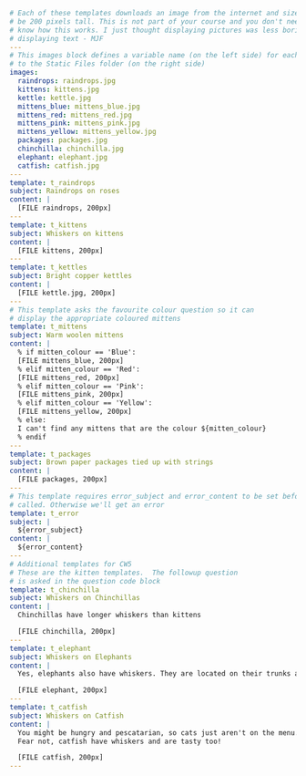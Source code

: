 ```yml
# Each of these templates downloads an image from the internet and sizes it to
# be 200 pixels tall. This is not part of your course and you don't need to 
# know how this works. I just thought displaying pictures was less boring than
# displaying text - MJF
---
# This images block defines a variable name (on the left side) for each image uploaded
# to the Static Files folder (on the right side)
images:
  raindrops: raindrops.jpg
  kittens: kittens.jpg
  kettle: kettle.jpg
  mittens_blue: mittens_blue.jpg
  mittens_red: mittens_red.jpg
  mittens_pink: mittens_pink.jpg
  mittens_yellow: mittens_yellow.jpg
  packages: packages.jpg
  chinchilla: chinchilla.jpg
  elephant: elephant.jpg
  catfish: catfish.jpg
---
template: t_raindrops
subject: Raindrops on roses
content: |
  [FILE raindrops, 200px]
---
template: t_kittens
subject: Whiskers on kittens
content: |
  [FILE kittens, 200px]
---
template: t_kettles
subject: Bright copper kettles
content: |
  [FILE kettle.jpg, 200px]
---
# This template asks the favourite colour question so it can 
# display the appropriate coloured mittens
template: t_mittens
subject: Warm woolen mittens
content: |
  % if mitten_colour == 'Blue':
  [FILE mittens_blue, 200px]
  % elif mitten_colour == 'Red':
  [FILE mittens_red, 200px]
  % elif mitten_colour == 'Pink':
  [FILE mittens_pink, 200px]
  % elif mitten_colour == 'Yellow':
  [FILE mittens_yellow, 200px]
  % else:
  I can't find any mittens that are the colour ${mitten_colour}
  % endif
---
template: t_packages
subject: Brown paper packages tied up with strings
content: |
  [FILE packages, 200px]
---
# This template requires error_subject and error_content to be set before it's
# called. Otherwise we'll get an error
template: t_error
subject: |
  ${error_subject}
content: |
  ${error_content}
---
# Additional templates for CW5
# These are the kitten templates.  The followup question
# is asked in the question code block
template: t_chinchilla
subject: Whiskers on Chinchillas
content: |
  Chinchillas have longer whiskers than kittens

  [FILE chinchilla, 200px]
---
template: t_elephant
subject: Whiskers on Elephants
content: |
  Yes, elephants also have whiskers. They are located on their trunks and help elephants feel and balance objects.   TIL!!!

  [FILE elephant, 200px]
---
template: t_catfish
subject: Whiskers on Catfish
content: |
  You might be hungry and pescatarian, so cats just aren't on the menu.
  Fear not, catfish have whiskers and are tasty too!

  [FILE catfish, 200px]
---
```